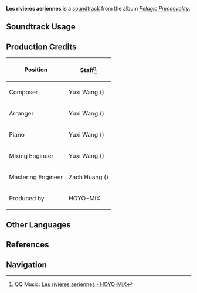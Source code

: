 {{Soundtrack Infobox
|image          = Pelagic Primaevality.png
|album          = Pelagic Primaevality
|disc           = 2
|number         = 61
|featured       =
|featured2      =
|featured3      =
|featured_disc  =
|featured_disc2 =
|featured_disc3 =
|youtube_id     = WM0hLVTpEzo
|spotify_id     = 3RyJPbgRSjx862kcuwoJtJ
|previous       = Par les soirs bleus d'ete
|next           = Aloft the Realm of Gears
}}
'''Les rivieres aeriennes''' is a [[soundtrack]] from the album ''[[Pelagic Primaevality]]''.

==Soundtrack Usage==
{{Soundtrack Usage
|quest    = 
|location = Central Laboratory Ruins
|domain   = 
}}

==Production Credits==
{| class="wikitable"
! Position
! Staff<ref>QQ Music: [https://y.qq.com/n/ryqq/songDetail/003mt8Ug1LBjjV {{zh|水照云光}} Les rivieres aeriennes - HOYO-MiX]</ref>
|-
| Composer
| Yuxi Wang ({{zh|王予曦}})
|-
| Arranger
| Yuxi Wang ({{zh|王予曦}})
|-
| Piano
| Yuxi Wang ({{zh|王予曦}})
|-
| Mixing Engineer
| Yuxi Wang ({{zh|王予曦}})
|-
| Mastering Engineer
| Zach Huang ({{zh|黄巍}})
|-
| Produced by
| HOYO-MiX
|}
<!--
==Trivia==
-->
==Other Languages==
{{Other Languages
|en       = Les rivieres aeriennes
|en_lang  = fr
|en_tl    = The Aerial Rivers
|zhs     = 水照云光
|zhs_rm  = Shuǐ Zhào Yúnguāng
|zht     = 水照雲光
|zht_rm  = Shuǐ Zhào Yúnguāng
|zh_tl   = The Water Shines the Cloud's Glow
|ja      = 真水の雲
|ja_rm   = Mamizu no Kumo
|ja_tl   = Clouds of Fresh Water
}}
==References==
{{Reflist}}

==Navigation==
{{Soundtrack Navbox|Pelagic Primaevality}}